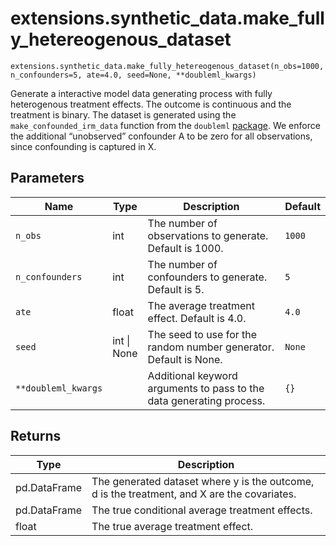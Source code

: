 # extensions.synthetic_data.make_fully_hetereogenous_dataset { #caml.extensions.synthetic_data.make_fully_hetereogenous_dataset }

`extensions.synthetic_data.make_fully_hetereogenous_dataset(n_obs=1000, n_confounders=5, ate=4.0, seed=None, **doubleml_kwargs)`

Generate a interactive model data generating process with fully heterogenous treatment effects. The outcome is continuous and the treatment is binary.
The dataset is generated using the `make_confounded_irm_data` function from the `doubleml` [package](https://docs.doubleml.org/stable/index.html).
We enforce the additional "unobserved" confounder A to be zero for all observations, since confounding is captured in X. 

## Parameters

| Name                | Type        | Description                                                          | Default   |
|---------------------|-------------|----------------------------------------------------------------------|-----------|
| `n_obs`             | int         | The number of observations to generate. Default is 1000.             | `1000`    |
| `n_confounders`     | int         | The number of confounders to generate. Default is 5.                 | `5`       |
| `ate`               | float       | The average treatment effect. Default is 4.0.                        | `4.0`     |
| `seed`              | int \| None | The seed to use for the random number generator. Default is None.    | `None`    |
| `**doubleml_kwargs` |             | Additional keyword arguments to pass to the data generating process. | `{}`      |

## Returns

| Type         | Description                                                                                 |
|--------------|---------------------------------------------------------------------------------------------|
| pd.DataFrame | The generated dataset where y is the outcome, d is the treatment, and X are the covariates. |
| pd.DataFrame | The true conditional average treatment effects.                                             |
| float        | The true average treatment effect.                                                          |